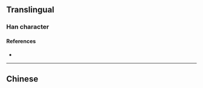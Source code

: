 {{character info}}
==Translingual==

===Han character===
{{Han char|rn=85|rad=水|as=09|sn=12|four=|canj=EHLB|ids=⿰氵禹}}

====References====
* {{Han ref|kx=0634.120|dkj=17776|dj=1041.090|hdz=31681.070|uh=6E2A|ud=28202}}

----

==Chinese==
{{zh-see|濡|a}}